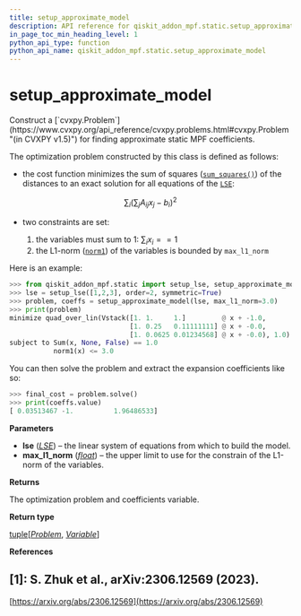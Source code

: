 ```yaml
---
title: setup_approximate_model
description: API reference for qiskit_addon_mpf.static.setup_approximate_model
in_page_toc_min_heading_level: 1
python_api_type: function
python_api_name: qiskit_addon_mpf.static.setup_approximate_model
---
```


<span id="setup-approximate-model" />

# setup\_approximate\_model

<Function id="qiskit_addon_mpf.static.setup_approximate_model" isDedicatedPage={true} github="https://github.com/Qiskit/qiskit-addon-mpf/tree/main/qiskit_addon_mpf/static/approximate.py#L22-L76" signature="setup_approximate_model(lse, *, max_l1_norm=10.0)">
  Construct a [`cvxpy.Problem`](https://www.cvxpy.org/api_reference/cvxpy.problems.html#cvxpy.Problem "(in CVXPY v1.5)") for finding approximate static MPF coefficients.

  The optimization problem constructed by this class is defined as follows:

  *   the cost function minimizes the sum of squares ([`sum_squares()`](https://www.cvxpy.org/api_reference/cvxpy.atoms.other_atoms.html#cvxpy.atoms.sum_squares.sum_squares "(in CVXPY v1.5)")) of the distances to an exact solution for all equations of the [`LSE`](static-lse "qiskit_addon_mpf.static.LSE"):

$$
\sum_i \left( \sum_j A_{ij} x_j - b_i \right)^2
$$

  *   two constraints are set:

      1.  the variables must sum to 1: $\sum_i x_i == 1$
      2.  the L1-norm ([`norm1`](https://www.cvxpy.org/api_reference/cvxpy.atoms.other_atoms.html#cvxpy.atoms.norm1.norm1 "(in CVXPY v1.5)")) of the variables is bounded by `max_l1_norm`

  Here is an example:

  ```python
  >>> from qiskit_addon_mpf.static import setup_lse, setup_approximate_model
  >>> lse = setup_lse([1,2,3], order=2, symmetric=True)
  >>> problem, coeffs = setup_approximate_model(lse, max_l1_norm=3.0)
  >>> print(problem)
  minimize quad_over_lin(Vstack([1. 1.     1.]         @ x + -1.0,
                                [1. 0.25   0.11111111] @ x + -0.0,
                                [1. 0.0625 0.01234568] @ x + -0.0), 1.0)
  subject to Sum(x, None, False) == 1.0
             norm1(x) <= 3.0
  ```

  You can then solve the problem and extract the expansion coefficients like so:

  ```python
  >>> final_cost = problem.solve()
  >>> print(coeffs.value)  
  [ 0.03513467 -1.          1.96486533]
  ```

  **Parameters**

  *   **lse** ([*LSE*](static-lse "qiskit_addon_mpf.static.lse.LSE")) – the linear system of equations from which to build the model.
  *   **max\_l1\_norm** ([*float*](https://docs.python.org/3/library/functions.html#float "(in Python v3.13)")) – the upper limit to use for the constrain of the L1-norm of the variables.

  **Returns**

  The optimization problem and coefficients variable.

  **Return type**

  [tuple](https://docs.python.org/3/library/stdtypes.html#tuple "(in Python v3.13)")\[[*Problem*](https://www.cvxpy.org/api_reference/cvxpy.problems.html#cvxpy.Problem "(in CVXPY v1.5)"), [*Variable*](https://www.cvxpy.org/api_reference/cvxpy.expressions.html#cvxpy.expressions.variable.Variable "(in CVXPY v1.5)")]

  **References**

  ## \[1]: S. Zhuk et al., arXiv:2306.12569 (2023).

  [https://arxiv.org/abs/2306.12569](https://arxiv.org/abs/2306.12569)
</Function>

